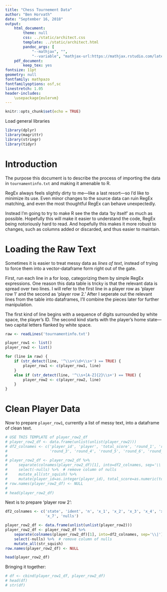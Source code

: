 ```yaml
---
title: "Chess Tournement Data"
author: "Ben Horvath"
date: "September 16, 2018"
output:
    html_document:
        theme: null
        css: ../static/architect.css
        template: ../static/architect.html
        pandoc_args: [
            "--mathjax", "",
            "--variable", "mathjax-url:https://mathjax.rstudio.com/latest/MathJax.js?config=TeX-AMS-MML_HTMLorMML"]
    pdf_document:
        keep_tex: yes
fontsize: 11pt
geometry: null
fontfamily: mathpazo
fontfamilyoptions: osf,sc
linestretch: 1.05
header-includes:
    \usepackage{eulervm}
---
```


```r
knitr::opts_chunk$set(echo = TRUE)
```

Load general libraries

```r
library(dplyr)
library(magrittr)
library(stringr)
library(tidyr)
```

# Introduction

The purpose this document is to describe the process of importing the data in `tournamentinfo.txt` and making it amenable to R.

RegEx always feels slightly dirty to me---like a last resort---so I'd like to minimize its use. Even minor changes to the source data can ruin RegEx matching, and even the most thoughtful RegEx can behave unexpectedly.

Instead I'm going to try to make R see the the data 'by itself' as much as possible. Hopefully this will make it easier to understand the code, RegEx being notoriously hard to read. And hopefully this makes it more robust to changes, such as columns added or discarded, and thus easier to maintain.



# Loading the Raw Text

Sometimes it is easier to treat messy data as _lines of text_, instead of trying to force them into a vector-dataframe form right out of the gate.

First, run each line in a for loop, categorizing them by simple RegEx expressions. One reason this data table is tricky is that the relevant data is spread over two lines. I will refer to the first line in a player row as 'player row 1' and the second as 'player row 2.' After I seperate out the relevant lines from the table into dataframes, I'll combine the pieces later for further manipulation.

The first kind of line begins with a sequence of digits surrounded by white space, the player's ID. The second kind starts with the player's home state---two capital letters flanked by white space.

```r
raw <- readLines('tournamentinfo.txt')

player_row1 <- list()
player_row2 <- list()

for (line in raw) {
    if (str_detect(line, '^\\s+\\d+\\s+') == TRUE) {
        player_row1 <- c(player_row1, line)
    }
    else if (str_detect(line, '^\\s+[A-Z]{2}\\s+') == TRUE) {
        player_row2 <- c(player_row2, line)
    }
}
```



# Clean Player Data

Now to prepare `player_row1`, currently a list of messy text, into a dataframe of clean text.

```r
# USE THIS TEMPLATE of player_row2_df
# player_row2_df <- data.frame(unlist(unlist(player_row2)))
# df2_colnames <- c('player_id', 'player', 'total_score', 'round_1', 'round_2',
#                   'round_3', 'round_4', 'round_5', 'round_6', 'round_7', 'nulls')
# 
# player_row2_df <- player_row2_df %>%
#     separate(colnames(player_row2_df)[1], into=df2_colnames, sep='\\|') %>%
#     select(-nulls) %>%  # remove column of nulls
#     mutate_all(str_squish) %>%
#     mutate(player_id=as.integer(player_id), total_score=as.numeric(total_score))
# row.names(player_row2_df) <- NULL
# 
# head(player_row2_df)
```

Next is to prepare 'player row 2':

```r
df2_colnames <- c('state', 'ident', 'n', 'x_1', 'x_2', 'x_3', 'x_4', 'x_5', 'x_6',
                  'x_7', 'nulls')

player_row2_df <- data.frame(unlist(unlist(player_row2)))
player_row2_df <- player_row2_df %>%
    separate(colnames(player_row2_df)[1], into=df2_colnames, sep='\\|') %>%
    select(-nulls) %>%  # remove column of nulls
    mutate_all(str_squish)
row.names(player_row2_df) <- NULL

head(player_row2_df)
```

Bringing it together:

```r
# df <- cbind(player_row1_df, player_row2_df)
# head(df)
# str(df)
```